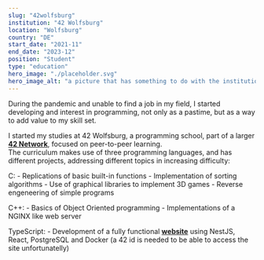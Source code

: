```yaml
---
slug: "42wolfsburg"
institution: "42 Wolfsburg"
location: "Wolfsburg"
country: "DE"
start_date: "2021-11"
end_date: "2023-12"
position: "Student"
type: "education"
hero_image: "./placeholder.svg"
hero_image_alt: "a picture that has something to do with the institution"
---
```


During the pandemic and unable to find a job in my field, I started developing and interest in programming, not only as a pastime, 
but as a way to add value to my skill set.

I started my studies at 42 Wolfsburg, a programming school, part of a larger **[42 Network](https://www.42network.org/)**, focused on peer-to-peer learning.  
The curriculum makes use of three programming languages, and has different projects, addressing different topics in increasing difficulty:

C:
    - Replications of basic built-in functions
    - Implementation of sorting algorithms
    - Use of graphical libraries to implement 3D games
    - Reverse engeneering of simple programs

C++:
    - Basics of Object Oriented programming
    - Implementations of a NGINX like web server

TypeScript:
    - Development of a fully functional **[website](https://github.com/jpa-rocha/master_of_pong)** using NestJS, React, PostgreSQL and Docker (a 42 id is needed to be able to access the site unfortunatelly)